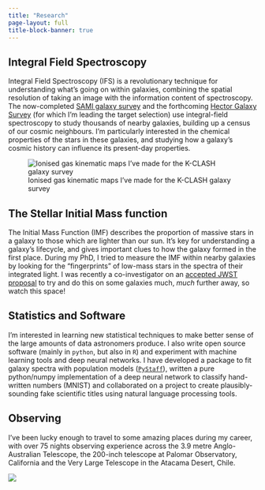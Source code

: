 ```yaml
---
title: "Research"
page-layout: full
title-block-banner: true
---
```


## Integral Field Spectroscopy

Integral Field Spectroscopy (IFS) is a revolutionary technique for understanding what's going on within galaxies, combining the spatial resolution of taking an image with the information content of spectroscopy. The now-completed [SAMI galaxy survey](http://sami-survey.org/) and the forthcoming [Hector Galaxy Survey](https://hector.survey.org.au/) (for which I'm leading the target selection) use integral-field spectroscopy to study thousands of nearby galaxies, building up a census of our cosmic neighbours. I'm particularly interested in the chemical properties of the stars in these galaxies, and studying how a galaxy's cosmic history can influence its present-day properties.

![Ionised gas kinematic maps I've made for the K-CLASH galaxy survey](Images/KCLASH_maps.jpg)

## The Stellar Initial Mass function

The Initial Mass Function (IMF) describes the proportion of massive stars in a galaxy to those which are lighter than our sun. It's key for understanding a galaxy's lifecycle, and gives important clues to how the galaxy formed in the first place. During my PhD, I tried to measure the IMF within nearby galaxies by looking for the "fingerprints" of low-mass stars in the spectra of their integrated light. I was recently a co-investigator on an [accepted JWST proposal](https://www.stsci.edu/jwst/science-execution/program-information.html?id=3507) to try and do this on some galaxies much, _much_ further away, so watch this space!

## Statistics and Software

I'm interested in learning new statistical techniques to make better sense of the large amounts of data astronomers produce. I also write open source software (mainly in `python`, but also in `R`) and experiment with machine learning tools and deep neural networks. I have developed a package to fit galaxy spectra with population models ([`PyStaff`](https://github.com/samvaughan/PyStaff)), written a pure python/numpy implementation of a deep neural network to classify hand-written numbers (MNIST) and collaborated on a project to create plausibly-sounding fake scientific titles using natural language processing tools.

## Observing

I've been lucky enough to travel to some amazing places during my career, with over 75 nights observing experience across the 3.9 metre Anglo-Australian Telescope, the 200-inch telescope at Palomar Observatory, California and the Very Large Telescope in the Atacama Desert, Chile.

![](Images/VLT.jpg)